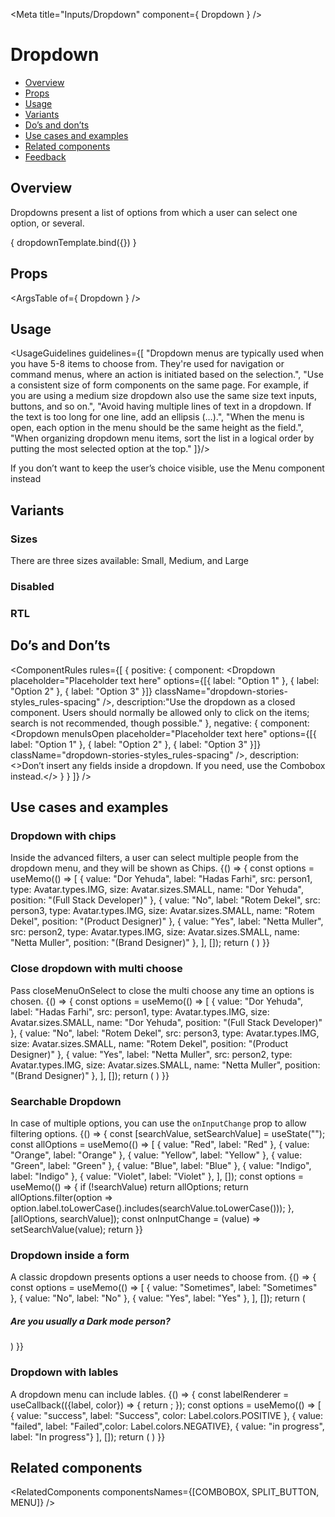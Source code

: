 
<Meta
  title="Inputs/Dropdown"
  component={ Dropdown }
/>

<!--- Component template -->


<!--- Component documentation -->

# Dropdown
- [Overview](#overview)
- [Props](#props)
- [Usage](#usage)
- [Variants](#variants)
- [Do’s and don’ts](#dos-and-donts)
- [Use cases and examples](#use-cases-and-examples)
- [Related components](#related-components)
- [Feedback](#feedback)

## Overview
Dropdowns present a list of options from which a user can select one option, or several.

<Canvas>
  <Story name="Overview"
         args={ {placeholder: "Placeholder text here", className: "dropdown-stories-styles_spacing"} }>
    { dropdownTemplate.bind({}) }
  </Story>
</Canvas>

## Props
<ArgsTable of={ Dropdown } />

## Usage
<UsageGuidelines guidelines={[
  "Dropdown menus are typically used when you have 5-8 items to choose from. They're used for navigation or command menus, where an action is initiated based on the selection.",
  "Use a consistent size of form components on the same page. For example, if you are using a medium size dropdown also use the same size text inputs, buttons, and so on.",
  "Avoid having multiple lines of text in a dropdown. If the text is too long for one line, add an ellipsis (…).",
  "When the menu is open, each option in the menu should be the same height as the field.",
  "When organizing dropdown menu items, sort the list in a logical order by putting the most selected option at the top."
]}/>

<Tip>If you don’t want to keep the user’s choice visible, use the <Link href="/?path=/docs/inputs-menu--overview" size={Link.sizes.SMALL} withoutSpacing>Menu component</Link> instead</Tip>

## Variants
### Sizes
There are three sizes available: Small, Medium, and Large
<Canvas>
  <Story name="Sizes">
    <Dropdown placeholder="Small" size={Dropdown.size.SMALL} className="dropdown-stories-styles_spacing" />
    <Dropdown placeholder="Medium" size={Dropdown.size.MEDIUM} className="dropdown-stories-styles_spacing" />
    <Dropdown placeholder="Large" size={Dropdown.size.LARGE} className="dropdown-stories-styles_spacing" />
  </Story>
</Canvas>

### Disabled
<Canvas>
  <Story name="Disabled">
    <Dropdown disabled size={Dropdown.size.SMALL} className="dropdown-stories-styles_spacing" />
    <Dropdown disabled size={Dropdown.size.MEDIUM} className="dropdown-stories-styles_spacing" />
    <Dropdown disabled size={Dropdown.size.LARGE} className="dropdown-stories-styles_spacing" />
  </Story>
</Canvas>

### RTL
<Canvas>
  <Story name="RTL">
    <Dropdown placeholder="Left to right (default)" className="dropdown-stories-styles_spacing" />
    <Dropdown placeholder="מימין לשמאל" className="dropdown-stories-styles_spacing" rtl />
  </Story>
</Canvas>

## Do’s and Don’ts
<ComponentRules
  rules={[
    {
      positive: {
        component:
          <Dropdown
            placeholder="Placeholder text here" 
            options={[{ label: "Option 1" }, { label: "Option 2" }, { label: "Option 3" }]}
            className="dropdown-stories-styles_rules-spacing"
          />,
        description:"Use the dropdown as a closed component. Users should normally be allowed only to click on the items; search is not recommended, though possible."
      },
      negative: {
        component:
          <Dropdown
            menuIsOpen
            placeholder="Placeholder text here" 
            options={[{ label: "Option 1" }, { label: "Option 2" }, { label: "Option 3" }]} 
            className="dropdown-stories-styles_rules-spacing"
          />,
        description:<>Don’t insert any fields inside a dropdown. If you need, use the <Link href="/?path=/docs/inputs-combobox--overview" withoutSpacing>Combobox</Link> instead.</>
      }
    }
  ]}
/>

## Use cases and examples
### Dropdown with chips
Inside the advanced filters, a user can select multiple people from the dropdown menu, and they will be shown as Chips.
<Canvas>
  <Story name="Dropdown with chips">
    {() => {
      const options = useMemo(() => [
        { value: "Dor Yehuda", label: "Hadas Farhi", src: person1, type: Avatar.types.IMG, size: Avatar.sizes.SMALL, name: "Dor Yehuda", position: "(Full Stack Developer)" },
        { value: "No", label: "Rotem Dekel", src: person3, type: Avatar.types.IMG, size: Avatar.sizes.SMALL, name: "Rotem Dekel", position: "(Product Designer)" },
        { value: "Yes", label: "Netta Muller", src: person2, type: Avatar.types.IMG, size: Avatar.sizes.SMALL, name: "Netta Muller", position: "(Brand Designer)" },
      ], []);
      return (
        <Dropdown
          defaultValue={[options[0]]}
          options={options}
          multi
          optionRenderer={OptionRenderer}
          className="dropdown-stories-styles_with-chips"
        />
      )
    }}
  </Story>
</Canvas>

### Close dropdown with multi choose
Pass closeMenuOnSelect to close the multi choose any time an options is chosen.
<Canvas>
  <Story name="Dropdown with chips and closeMenuOnSelect">
    {() => {
      const options = useMemo(() => [
        { value: "Dor Yehuda", label: "Hadas Farhi", src: person1, type: Avatar.types.IMG, size: Avatar.sizes.SMALL, name: "Dor Yehuda", position: "(Full Stack Developer)" },
        { value: "No", label: "Rotem Dekel", src: person3, type: Avatar.types.IMG, size: Avatar.sizes.SMALL, name: "Rotem Dekel", position: "(Product Designer)" },
        { value: "Yes", label: "Netta Muller", src: person2, type: Avatar.types.IMG, size: Avatar.sizes.SMALL, name: "Netta Muller", position: "(Brand Designer)" },
      ], []);
      return (
        <Dropdown
          defaultValue={[options[0]]}
          options={options}
          multi
          optionRenderer={OptionRenderer}
          className="dropdown-stories-styles_with-chips"
          closeMenuOnSelect
        />
      )
    }}
  </Story>
</Canvas>

### Searchable Dropdown
In case of multiple options, you can use the `onInputChange` prop to allow filtering options.
<Canvas>
  <Story name="Searchable dropdown">
    {() => {
      const [searchValue, setSearchValue] = useState("");
      const allOptions = useMemo(() => [
        { value: "Red", label: "Red" },
        { value: "Orange", label: "Orange" },
        { value: "Yellow", label: "Yellow" },
        { value: "Green", label: "Green" },
        { value: "Blue", label: "Blue" },
        { value: "Indigo", label: "Indigo" },
        { value: "Violet", label: "Violet" },
      ], []);
      const options = useMemo(() => {
        if (!searchValue) return allOptions;
        return allOptions.filter(option => option.label.toLowerCase().includes(searchValue.toLowerCase()));
      }, [allOptions, searchValue]);
      const onInputChange = (value) => setSearchValue(value);
      return <Dropdown
        options={options}
        multi
        className="dropdown-stories-styles_with-chips"
        onInputChange={onInputChange} />
    }}
  </Story>
</Canvas>

### Dropdown inside a form
A classic dropdown presents options a user needs to choose from.
<Canvas>
  <Story name="Dropdown inside a form">
    {() => {
      const options = useMemo(() => [
        { value: "Sometimes", label: "Sometimes" },
        { value: "No", label: "No" },
        { value: "Yes", label: "Yes" },
      ], []);
      return (
        <div>
          <h5 className="dropdown-stories-styles_title">Are you usually a Dark mode person?</h5>
          <Dropdown
            defaultValue={[options[0]]}
            placeholder="Placeholder text here" 
            options={options}
            className="dropdown-stories-styles_big-spacing"
          />
        </div>
      )
    }}
  </Story>
</Canvas>

### Dropdown with lables
A dropdown menu can include lables.
<Canvas>
  <Story name="Dropdown with lables">
    {() => {
      const labelRenderer = useCallback(({label, color}) => {
        return <Label text={label} color={color} />;
      });
      const options = useMemo(() => [
        { value: "success", label: "Success", color: Label.colors.POSITIVE },
        { value: "failed", label: "Failed",color: Label.colors.NEGATIVE},
        { value: "in progress", label: "In progress"}
      ], []);
      return (
        <Dropdown
          placeholder="Placeholder text here" 
          options={options}
          defaultValue={[options[0]]}
          className="dropdown-stories-styles_big-spacing"
          optionRenderer={labelRenderer}
          valueRenderer={labelRenderer}
        />
      )
    }}
  </Story>
</Canvas>

## Related components
<RelatedComponents componentsNames={[COMBOBOX, SPLIT_BUTTON, MENU]} />
